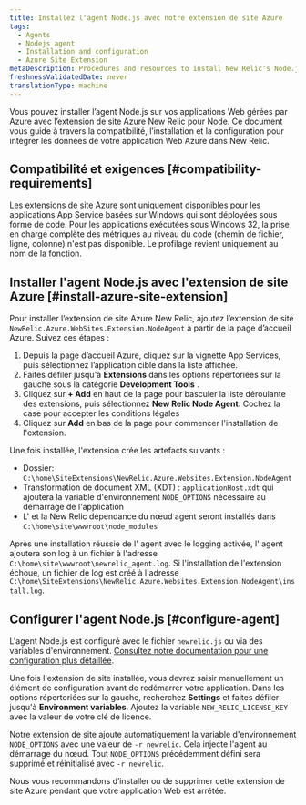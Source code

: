 ```yaml
---
title: Installez l'agent Node.js avec notre extension de site Azure
tags:
  - Agents
  - Nodejs agent
  - Installation and configuration
  - Azure Site Extension
metaDescription: Procedures and resources to install New Relic's Node.js agent for Azure web apps using the New Relic Azure Site Extension for Node.
freshnessValidatedDate: never
translationType: machine
---
```


Vous pouvez installer l’agent Node.js sur vos applications Web gérées par Azure avec l’extension de site Azure New Relic pour Node. Ce document vous guide à travers la compatibilité, l’installation et la configuration pour intégrer les données de votre application Web Azure dans New Relic.

## Compatibilité et exigences [#compatibility-requirements]

Les extensions de site Azure sont uniquement disponibles pour les applications App Service basées sur Windows qui sont déployées sous forme de code. Pour les applications exécutées sous Windows 32, la prise en charge complète des métriques au niveau du code (chemin de fichier, ligne, colonne) n&apos;est pas disponible. Le profilage revient uniquement au nom de la fonction.

## Installer l&apos;agent Node.js avec l&apos;extension de site Azure [#install-azure-site-extension]

Pour installer l’extension de site Azure New Relic, ajoutez l’extension de site `NewRelic.Azure.WebSites.Extension.NodeAgent` à partir de la page d’accueil Azure. Suivez ces étapes :

1. Depuis la page d’accueil Azure, cliquez sur la vignette App Services, puis sélectionnez l’application cible dans la liste affichée.
2. Faites défiler jusqu&apos;à <DNT>**Extensions**</DNT> dans les options répertoriées sur la gauche sous la catégorie <DNT>**Development Tools**</DNT> .
3. Cliquez sur <DNT>**+ Add**</DNT> en haut de la page pour basculer la liste déroulante des extensions, puis sélectionnez <DNT>**New Relic Node Agent**</DNT>. Cochez la case pour accepter les conditions légales
4. Cliquez sur <DNT>**Add**</DNT> en bas de la page pour commencer l&apos;installation de l&apos;extension.

Une fois installée, l&apos;extension crée les artefacts suivants :

* Dossier: `C:\home\SiteExtensions\NewRelic.Azure.Websites.Extension.NodeAgent`
* Transformation de document XML (XDT) : `applicationHost.xdt` qui ajoutera la variable d&apos;environnement `NODE_OPTIONS` nécessaire au démarrage de l&apos;application
* L&apos; et la New Relic dépendance du nœud agent seront installés dans `C:\home\site\wwwroot\node_modules`

Après une installation réussie de l&apos; agent avec le logging activée, l&apos; agent ajoutera son log à un fichier à l&apos;adresse `C:\home\site\wwwroot\newrelic_agent.log`. Si l&apos;installation de l&apos;extension échoue, un fichier de log est créé à l&apos;adresse `C:\home\SiteExtensions\NewRelic.Azure.Websites.Extension.NodeAgent\install.log`.

## Configurer l&apos;agent Node.js [#configure-agent]

L&apos;agent Node.js est configuré avec le fichier `newrelic.js` ou via des variables d&apos;environnement. [Consultez notre documentation pour une configuration plus détaillée](https://docs.newrelic.com/docs/apm/agents/nodejs-agent/installation-configuration/nodejs-agent-configuration/).

Une fois l&apos;extension de site installée, vous devrez saisir manuellement un élément de configuration avant de redémarrer votre application. Dans les options répertoriées sur la gauche, recherchez **Settings** et faites défiler jusqu&apos;à **Environment variables**. Ajoutez la variable `NEW_RELIC_LICENSE_KEY` avec la valeur de votre clé de licence.

Notre extension de site ajoute automatiquement la variable d&apos;environnement `NODE_OPTIONS` avec une valeur de `-r newrelic`. Cela injecte l&apos;agent au démarrage du nœud. Tout `NODE_OPTIONS` précédemment défini sera supprimé et réinitialisé avec `-r newrelic`.

<Callout variant="important">
  Nous vous recommandons d’installer ou de supprimer cette extension de site Azure pendant que votre application Web est arrêtée.
</Callout>